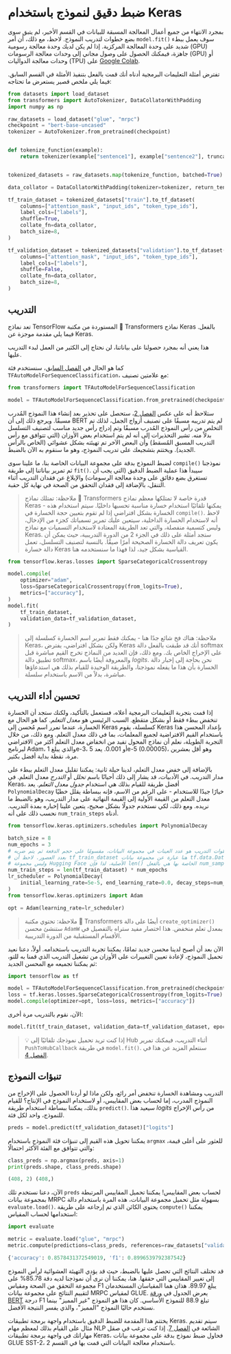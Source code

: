 # ضبط دقيق لنموذج باستخدام Keras

بمجرد الانتهاء من جميع أعمال المعالجة المسبقة للبيانات في القسم الأخير، لم يتبق سوى بضع خطوات لتدريب النموذج. لاحظ، مع ذلك، أن أمر `model.fit()` سوف يعمل ببطء شديد على وحدة المعالجة المركزية. إذا لم يكن لديك وحدة معالجة رسومية (GPU) جاهزة، فيمكنك الحصول على وصول مجاني إلى وحدات معالجة الرسومات (GPU) أو وحدات معالجة الدواليات (TPU) على [Google Colab](https://colab.research.google.com/).

تفترض أمثلة التعليمات البرمجية أدناه أنك قمت بالفعل بتنفيذ الأمثلة في القسم السابق. فيما يلي ملخص قصير يستعرض ما تحتاجه:

```py
from datasets import load_dataset
from transformers import AutoTokenizer, DataCollatorWithPadding
import numpy as np

raw_datasets = load_dataset("glue", "mrpc")
checkpoint = "bert-base-uncased"
tokenizer = AutoTokenizer.from_pretrained(checkpoint)


def tokenize_function(example):
    return tokenizer(example["sentence1"], example["sentence2"], truncation=True)


tokenized_datasets = raw_datasets.map(tokenize_function, batched=True)

data_collator = DataCollatorWithPadding(tokenizer=tokenizer, return_tensors="tf")

tf_train_dataset = tokenized_datasets["train"].to_tf_dataset(
    columns=["attention_mask", "input_ids", "token_type_ids"],
    label_cols=["labels"],
    shuffle=True,
    collate_fn=data_collator,
    batch_size=8,
)

tf_validation_dataset = tokenized_datasets["validation"].to_tf_dataset(
    columns=["attention_mask", "input_ids", "token_type_ids"],
    label_cols=["labels"],
    shuffle=False,
    collate_fn=data_collator,
    batch_size=8,
)
```

## التدريب

تعد نماذج TensorFlow المستوردة من مكتبة 🤗 Transformers نماذج Keras بالفعل. فيما يلي مقدمة موجزة عن Keras.

هذا يعني أنه بمجرد حصولنا على بياناتنا، لن نحتاج إلى الكثير من العمل لبدء التدريب عليها.

كما هو الحال في [الفصل السابق](/course/chapter2)، سنستخدم فئة `TFAutoModelForSequenceClassification`، مع علامتين تصنيف:

```py
from transformers import TFAutoModelForSequenceClassification

model = TFAutoModelForSequenceClassification.from_pretrained(checkpoint, num_labels=2)
```

ستلاحظ أنه على عكس [الفصل 2](/course/chapter2)، ستحصل على تحذير بعد إنشاء هذا النموذج المُدرب مسبقًا. ويرجع ذلك إلى أن BERT لم يتم تدريبه مسبقًا على تصنيف أزواج الجمل، لذلك تم التخلص من رأس النموذج المُدرب مسبقًا وتم إدراج رأس جديد مناسب لتصنيف التسلسل بدلاً منه. تشير التحذيرات إلى أنه لم يتم استخدام بعض الأوزان (التي تتوافق مع رأس التدريب المسبق المُسقط) وأن البعض الآخر تم تهيئته بشكل عشوائي (الخاص بالرأس الجديد). ويختتم بتشجيعك على تدريب النموذج، وهو ما سنقوم به الآن بالضبط.

لضبط النموذج بدقة على مجموعة البيانات الخاصة بنا، ما علينا سوى `compile()` نموذجنا ثم تمرير بياناتنا إلى طريقة `fit()`. سيبدأ هذا عملية الضبط الدقيق (التي يجب أن تستغرق بضع دقائق على وحدة معالجة الرسومات) والإبلاغ عن فقدان التدريب أثناء التنقل، بالإضافة إلى فقدان التحقق من الصحة في نهاية كل حقبة.

> ملاحظة: تمتلك نماذج 🤗 Transformers قدرة خاصة لا تمتلكها معظم نماذج Keras - يمكنها تلقائيًا استخدام خسارة مناسبة تحسبها داخليًا. سيتم استخدام هذه الخسارة بشكل افتراضي إذا لم تقوم بتعيين حجة الخسارة في `compile()`. لاحظ أنه لاستخدام الخسارة الداخلية، سيتعين عليك تمرير تسمياتك كجزء من الإدخال، وليس كتسمية منفصلة، والتي تعد الطريقة المعتادة لاستخدام التسميات مع نماذج Keras. ستجد أمثلة على ذلك في الجزء 2 من الدورة التدريبية، حيث يمكن أن يكون تعريف دالة الخسارة الصحيحة أمرًا صيقًا. بالنسبة لتصنيف التسلسل، تعمل دالة خسارة Keras القياسية بشكل جيد، لذا فهذا ما سنستخدمه هنا.

```py
from tensorflow.keras.losses import SparseCategoricalCrossentropy

model.compile(
    optimizer="adam",
    loss=SparseCategoricalCrossentropy(from_logits=True),
    metrics=["accuracy"],
)
model.fit(
    tf_train_dataset,
    validation_data=tf_validation_dataset,
)
```

> ملاحظة: هناك فخ شائع جدًا هنا - يمكنك فقط تمرير اسم الخسارة كسلسلة إلى Keras، ولكن بشكل افتراضي، يفترض Keras أنك قد طبقت بالفعل دالة softmax على الإخراج الخاص بك. ومع ذلك، فإن العديد من النماذج تخرج القيم مباشرة قبل تطبيق دالة softmax، والمعروفة أيضًا باسم *logits*. نحن بحاجة إلى إخبار دالة الخسارة بأن هذا ما يفعله نموذجنا، والطريقة الوحيدة للقيام بذلك هي استدعاؤها مباشرة، بدلاً من الاسم باستخدام سلسلة.

## تحسين أداء التدريب

إذا قمت بتجربة التعليمات البرمجية أعلاه، فستعمل بالتأكيد، ولكنك ستجد أن الخسارة تنخفض ببطء فقط أو بشكل متقطع. السبب الرئيسي هو *معدل التعلم*. كما هو الحال مع الخسارة، عندما نمرر اسم مُحسن إلى Keras كسلسلة، يقوم Keras بإعداد المحسن هذا باستخدام القيم الافتراضية لجميع المعلمات، بما في ذلك معدل التعلم. ومع ذلك، من خلال التجربة الطويلة، نعلم أن نماذج المحول تفيد من انخفاض معدل التعلم أكثر من الافتراضي لبرنامج Adam، والذي يبلغ 1e-3، أو 0.001. يعد 5e-5 (0.00005)، وهو أقل بعشرين مرة، نقطة بداية أفضل بكثير.

بالإضافة إلى خفض معدل التعلم، لدينا حيلة ثانية: يمكننا تقليل معدل التعلم ببطء على مدار التدريب. في الأدبيات، قد يشار إلى ذلك أحيانًا باسم *تحلل* أو *التدرج* معدل التعلم. في Keras، أفضل طريقة للقيام بذلك هي استخدام *جدول معدل التعلم*. يعد `PolynomialDecay` خيارًا جيدًا للاستخدام - على الرغم من الاسم، فإنه ببساطة يقلل خطيًا معدل التعلم من القيمة الأولية إلى القيمة النهائية على مدار التدريب، وهو بالضبط ما نريده. ومع ذلك، لكي نستخدم جدولًا بشكل صحيح، يتعين علينا إخباره بمدة التدريب. نحسب ذلك على أنه `num_train_steps` أدناه.

```py
from tensorflow.keras.optimizers.schedules import PolynomialDecay

batch_size = 8
num_epochs = 3
# عدد خطوات التدريب هو عدد العينات في مجموعة البيانات، مقسومًا على حجم الدفعة ثم يتم ضربه
# بعدد العصور. لاحظ أن tf_train_dataset هنا عبارة عن مجموعة بيانات tf.data.Dataset مجمعة،
# وليس مجموعة Hugging Face الأصلية، لذا فإن len() الخاصة بها هي بالفعل num_samples // batch_size.
num_train_steps = len(tf_train_dataset) * num_epochs
lr_scheduler = PolynomialDecay(
    initial_learning_rate=5e-5, end_learning_rate=0.0, decay_steps=num_train_steps
)
from tensorflow.keras.optimizers import Adam

opt = Adam(learning_rate=lr_scheduler)
```

> ملاحظة: تحتوي مكتبة 🤗 Transformers أيضًا على دالة `create_optimizer()` ستنشئ محسن `AdamW` بمعدل تعلم منخفض. هذا اختصار مفيد ستراه بالتفصيل في الأقسام المستقبلية من الدورة التدريبية.

الآن بعد أن أصبح لدينا محسن جديد تمامًا، يمكننا تجربة التدريب باستخدامه. أولاً، دعنا نعيد تحميل النموذج، لإعادة تعيين التغييرات على الأوزان من تشغيل التدريب الذي قمنا به للتو، ثم يمكننا تجميعه مع المحسن الجديد:

```py
import tensorflow as tf

model = TFAutoModelForSequenceClassification.from_pretrained(checkpoint, num_labels=2)
loss = tf.keras.losses.SparseCategoricalCrossentropy(from_logits=True)
model.compile(optimizer=opt, loss=loss, metrics=["accuracy"])
```

الآن، نقوم بالتدريب مرة أخرى:

```py
model.fit(tf_train_dataset, validation_data=tf_validation_dataset, epochs=3)
```

> 💡 إذا كنت تريد تحميل نموذجك تلقائيًا إلى Hub أثناء التدريب، فيمكنك تمرير `PushToHubCallback` في طريقة `model.fit()`. سنتعلم المزيد عن هذا في [الفصل 4](/course/chapter4/3).

## تنبؤات النموذج

التدريب ومشاهدة الخسارة تنخفض أمر رائع، ولكن ماذا لو أردنا الحصول على الإخراج من النموذج المدرب، إما لحساب بعض المقاييس، أو لاستخدام النموذج في الإنتاج؟ للقيام بذلك، يمكننا ببساطة استخدام طريقة `predict()`. سيعيد هذا *logits* من رأس الإخراج للنموذج، واحد لكل فئة.

```py
preds = model.predict(tf_validation_dataset)["logits"]
```

يمكننا تحويل هذه القيم إلى تنبؤات فئة النموذج باستخدام `argmax` للعثور على أعلى قيمة، والتي تتوافق مع الفئة الأكثر احتمالًا:

```py
class_preds = np.argmax(preds, axis=1)
print(preds.shape, class_preds.shape)
```

```python out
(408, 2) (408,)
```

الآن، دعنا نستخدم تلك `preds` لحساب بعض المقاييس! يمكننا تحميل المقاييس المرتبطة بمجموعة بيانات MRPC بسهولة مثل تحميل مجموعة البيانات، هذه المرة باستخدام دالة `evaluate.load()`. يحتوي الكائن الذي تم إرجاعه على طريقة `compute()` يمكننا استخدامها لحساب المقياس:

```py
import evaluate

metric = evaluate.load("glue", "mrpc")
metric.compute(predictions=class_preds, references=raw_datasets["validation"]["label"])
```

```python out
{'accuracy': 0.8578431372549019, 'f1': 0.8996539792387542}
```

قد تختلف النتائج التي تحصل عليها بالضبط، حيث قد يؤدي التهيئة العشوائية لرأس النموذج إلى تغيير المقاييس التي حققها. هنا، يمكننا أن نرى أن نموذجنا لديه دقة 85.78% على مجموعة التحقق من الصحة ومقياس F1 يبلغ 89.97. هذان هما المقياسان المستخدمان لتقييم النتائج على مجموعة بيانات MRPC لمقياس GLUE. يعرض الجدول في [ورقة BERT](https://arxiv.org/pdf/1810.04805.pdf) درجة F1 تبلغ 88.9 للنموذج الأساسي. كان هذا هو النموذج "غير المميز" بينما نستخدم حاليًا النموذج "المميز"، والذي يفسر النتيجة الأفضل.

يختتم هذا المقدمة للضبط الدقيق باستخدام واجهة برمجة تطبيقات Keras. سيتم تقديم مثال على القيام بذلك لمعظم مهام NLP الشائعة في [الفصل 7](/course/chapter7). إذا كنت ترغب في صقل مهاراتك في واجهة برمجة تطبيقات Keras، فحاول ضبط نموذج بدقة على مجموعة بيانات GLUE SST-2، باستخدام معالجة البيانات التي قمت بها في القسم 2.